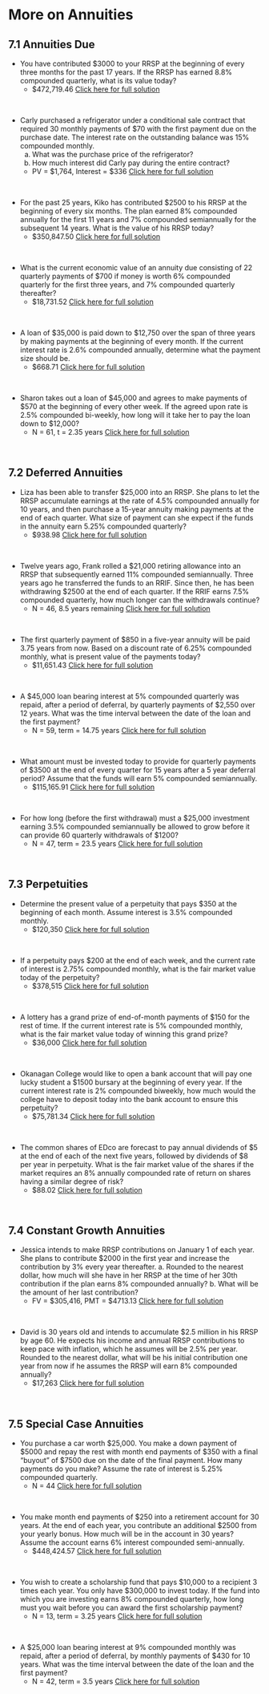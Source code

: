
#  More on Annuities

##  7.1  Annuities Due {-}

*  You have contributed $3000 to your RRSP at the beginning of every three
months for the past 17 years. If the RRSP has earned 8.8% compounded quarterly, what is its value today?
    *  \$472,719.46   [Click here for full solution](https://youtu.be/K3yrDm7tl6g)
<p>&nbsp;</p>

*  Carly purchased a refrigerator under a conditional sale contract that required 30 monthly payments of $70 with the first payment due on the purchase date. The interest rate on the outstanding balance was 15% compounded monthly. 
    a. What was the purchase price of the refrigerator?
    b. How much interest did Carly pay during the entire contract?
    *   PV = \$1,764, Interest = \$336  [Click here for full solution](https://youtu.be/p2mRt2EBTwU)
<p>&nbsp;</p>


*  For the past 25 years, Kiko has contributed $2500 to his RRSP at the beginning of every six months. The plan earned 8% compounded annually for the first 11 years and 7% compounded semiannually for the subsequent 14 years. What is the value of his RRSP today?
    *   $350,847.50   [Click here for full solution](https://youtu.be/VDduAGUwwms)
<p>&nbsp;</p>



*  What is the current economic value of an annuity due consisting of 22 quarterly payments of \$700 if money is worth 6% compounded quarterly for the first three years, and 7% compounded quarterly thereafter?
    *   \$18,731.52  [Click here for full solution](https://youtu.be/VxBi7Z9PM-8)
<p>&nbsp;</p>


*  A loan of \$35,000 is paid down to \$12,750 over the span of three years by making payments at the beginning of every month.  If the current interest rate is 2.6% compounded annually, determine what the payment size should be.
    *   \$668.71  [Click here for full solution](https://youtu.be/pGpg34o3_Rw)
<p>&nbsp;</p>


*  Sharon takes out a loan of \$45,000 and agrees to make payments of \$570 at the beginning of every other week.  If the agreed upon rate is 2.5% compounded bi-weekly, how long will it take her to pay the loan down to \$12,000?
    *   N = 61, t = 2.35 years  [Click here for full solution](https://youtu.be/JGW2CyZQAUE)
<p>&nbsp;</p>


##  7.2 Deferred Annuities {-}

*  Liza has been able to transfer \$25,000 into an RRSP. She plans to
let the RRSP accumulate earnings at the rate of 4.5% compounded annually for 10 years, and then purchase a 15-year annuity making payments at the end of each quarter. What size of payment can she expect if the funds in the annuity earn 5.25% compounded quarterly?
    *   $938.98  [Click here for full solution](https://youtu.be/qvVwcHqFeTQ)
<p>&nbsp;</p>


*  Twelve years ago, Frank rolled a \$21,000 retiring allowance into an RRSP that subsequently earned 11% compounded semiannually. Three years ago he transferred the funds to an RRIF. Since then, he has been withdrawing \$2500 at the end of each quarter. If the RRIF earns 7.5% compounded quarterly, how much longer can the withdrawals continue?
    *   N = 46, 8.5 years remaining  [Click here for full solution](https://youtu.be/4rUnINokf4w)
<p>&nbsp;</p>


*  The first quarterly payment of $850 in a five-year annuity will be paid 3.75 years from now. Based on a discount rate of 6.25% compounded monthly, what is present value of the payments today?
    *  \$11,651.43   [Click here for full solution](https://youtu.be/6tETuLJZYjk)
<p>&nbsp;</p>


*  A \$45,000 loan bearing interest at 5% compounded quarterly was repaid, after a period of deferral, by quarterly payments of \$2,550 over 12 years. What was the time interval between the date of the loan and the first payment?
    *   N = 59, term = 14.75 years  [Click here for full solution](https://youtu.be/RB_YRsIdrr0)
<p>&nbsp;</p>


*  What amount must be invested today to provide for quarterly payments of $3500 at the end of every quarter for 15 years after a 5 year deferral period? Assume that the funds will earn 5% compounded semiannually.
    *  $115,165.91   [Click here for full solution](https://youtu.be/2E-Ku25v49E)
<p>&nbsp;</p>


*  For how long (before the first withdrawal) must a \$25,000 investment earning 3.5% compounded semiannually be allowed to grow before it can provide 60 quarterly withdrawals of \$1200?
    *  N = 47, term = 23.5 years   [Click here for full solution](https://youtu.be/HROuBEhhn44)
<p>&nbsp;</p>


##  7.3  Perpetuities {-}

*  Determine the present value of a perpetuity that pays $350 at the beginning of each month.  Assume interest is 3.5% compounded monthly.
    *   $120,350  [Click here for full solution](https://youtu.be/gcbeWhgFU1M)
<p>&nbsp;</p>


*  If a perpetuity pays $200 at the end of each week, and the current rate of interest is 2.75% compounded monthly, what is the fair market value today of the perpetuity?
    *   $378,515  [Click here for full solution](https://youtu.be/wsgEJ8-_hEI)
<p>&nbsp;</p>


*  A lottery has a grand prize of end-of-month payments of $150 for the rest of time.  If the current interest rate is 5% compounded monthly, what is the fair market value today of winning this grand prize?
    *   $36,000  [Click here for full solution](https://youtu.be/Nzq2OwC2oWw)
<p>&nbsp;</p>


*  Okanagan College would like to open a bank account that will pay one lucky student a $1500 bursary at the beginning of every year.  If the current interest rate is 2% compounded biweekly, how much would the college have to deposit today into the bank account to ensure this perpetuity?
    *   $75,781.34  [Click here for full solution](https://youtu.be/fCGTURtMvKk)
<p>&nbsp;</p>


*  The common shares of EDco are forecast to pay annual dividends of \$5 at the end of each of the next five years, followed by dividends of \$8 per year in perpetuity. What is the fair market value of the shares if the market requires an 8% annually compounded rate of return on shares having a similar degree of risk?
    *  \$88.02   [Click here for full solution](https://youtu.be/9aCiDE4raJ0)
<p>&nbsp;</p>



##  7.4  Constant Growth Annuities {-}

*  Jessica intends to make RRSP contributions on January 1 of each year. She plans to contribute $2000 in the first year and increase the contribution by 3% every year thereafter.  a. Rounded to the nearest dollar, how much will she have in her RRSP at the time of her 30th contribution if the
plan earns 8% compounded annually?  b. What will be the amount of her last contribution?
    *  FV = $305,416, PMT = $4713.13  [Click here for full solution](https://youtu.be/YlYVsvwV8GU)
<p>&nbsp;</p>


*  David is 30 years old and intends to accumulate $2.5 million in his RRSP by age 60. He expects his income and annual RRSP contributions to keep pace with inflation, which he assumes will be 2.5% per year. Rounded to the nearest dollar, what will be his initial contribution one year from now if he assumes the RRSP will earn 8% compounded annually?
    *   \$17,263  [Click here for full solution](https://youtu.be/s7-yTsPl1V4)
<p>&nbsp;</p>




##  7.5  Special Case Annuities {-}

*  You purchase a car worth $25,000.  You make a down payment of \$5000 and repay the rest with month end payments of \$350 with a final "buyout" of \$7500 due on the date of the final payment.  How many payments do you make?  Assume the rate of interest is 5.25% compounded quarterly.
    *  N = 44   [Click here for full solution](https://youtu.be/k2KcbSGJaeQ)
<p>&nbsp;</p>


*  You make month end payments of \$250 into a retirement account for 30 years.  At the end of each year, you contribute an additional \$2500 from your yearly bonus.  How much will be in the account in 30 years?  Assume the account earns 6% interest compounded semi-annually.
    *  \$448,424.57   [Click here for full solution](https://youtu.be/pEfam5pZZ50)
<p>&nbsp;</p>


*  You wish to create a scholarship fund that pays \$10,000 to a recipient 3 times each year.  You only have \$300,000 to invest today.  If the fund into which you are investing earns 8% compounded quarterly, how long must you wait before you can award the first scholarship payment?
    *  N = 13, term = 3.25 years   [Click here for full solution](https://youtu.be/0lcH8Hu7O6k)
<p>&nbsp;</p>


*  A \$25,000 loan bearing interest at 9% compounded monthly was repaid, after a period of deferral, by monthly payments of \$430 for 10 years. What was the time interval between the date of the loan and the first payment?
    *  N = 42, term = 3.5 years   [Click here for full solution](https://youtu.be/skbmiifC_kc)
<p>&nbsp;</p>

